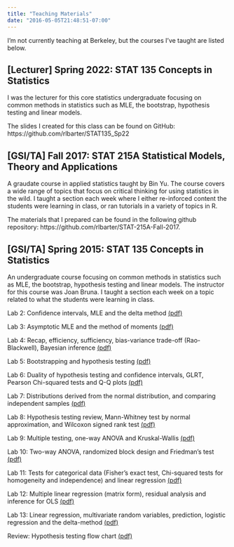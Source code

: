```yaml
---
title: "Teaching Materials"
date: "2016-05-05T21:48:51-07:00"
---
```



<!-- If you want to work with me, or learn R or statistics from me, I'm available for private coaching and consulting! Email me at rebeccabarter@berkeley.edu to inquire. -->

I'm not currently teaching at Berkeley, but the courses I've taught are listed below.


## [Lecturer] Spring 2022: STAT 135 Concepts in Statistics

I was the lecturer for this core statistics undergraduate focusing on common methods in statistics such as MLE, the bootstrap, hypothesis testing and linear models.

The slides I created for this class can be found on GitHub: https://github.com/rlbarter/STAT135_Sp22



## [GSI/TA] Fall 2017: STAT 215A Statistical Models, Theory and Applications

A graudate course in applied statistics taught by Bin Yu. The course covers a wide range of topics that focus on critical thinking for using statistics in the wild. I taught a section each week where I either re-inforced content the students were learning in class, or ran tutorials in a variety of topics in R.

The materials that I prepared can be found in the following github repository: https://github.com/rlbarter/STAT-215A-Fall-2017.


## [GSI/TA] Spring 2015: STAT 135 Concepts in Statistics {#stat135}

An undergraduate course focusing on common methods in statistics such as MLE, the bootstrap, hypothesis testing and linear models. The instructor for this course was Joan Bruna. I taught a section each week on a topic related to what the students were learning in class.

<p>Lab 2: Confidence intervals, MLE and the delta method <a href="pdf/Lab2.pdf" title="Lab 2">(pdf)</a></p>
<p>Lab 3: Asymptotic MLE and the method of moments <a href="pdf/Lab3.pdf" title="Lab 3">(pdf)</a></p>
<p>Lab 4: Recap, efficiency, sufficiency, bias-variance trade-off (Rao-Blackwell), Bayesian inference <a href="pdf/Lab4.pdf" title="Lab 4">(pdf)</a></p>
<p>Lab 5: Bootstrapping and hypothesis testing <a href="pdf/Lab5.pdf" title="Lab 5">(pdf)</a></p>
<p>Lab 6: Duality of hypothesis testing and confidence intervals, GLRT, Pearson Chi-squared tests and Q-Q plots <a href="pdf/Lab6.pdf" title="Lab 6">(pdf)</a></p>
<p>Lab 7: Distributions derived from the normal distribution, and comparing independent samples <a href="pdf/Lab7.pdf" title="Lab 7">(pdf)</a></p>
<p>Lab 8: Hypothesis testing review, Mann-Whitney test by normal approximation, and Wilcoxon signed rank test <a href="pdf/Lab8.pdf" title="Lab 8">(pdf)</a></p>
<p>Lab 9: Multiple testing, one-way ANOVA and Kruskal-Wallis <a href="pdf/Lab9.pdf" title="Lab 9">(pdf)</a></p>
<p>Lab 10: Two-way ANOVA, randomized block design and Friedman's test <a href="pdf/Lab10.pdf" title="Lab 10">(pdf)</a></p>
<p>Lab 11: Tests for categorical data (Fisher's exact test, Chi-squared tests for homogeneity and independence) and linear regression <a href="pdf/Lab11.pdf" title="Lab 11">(pdf)</a></p>
<p>Lab 12: Multiple linear regression (matrix form), residual analysis and inference for OLS <a href="pdf/Lab12.pdf" title="Lab 12">(pdf)</a></p>
<p>Lab 13:  Linear regression, multivariate random variables, prediction, logistic regression and the delta-method <a href="pdf/Lab13.pdf" title="Lab 13">(pdf)</a></p>
<p>Review: Hypothesis testing flow chart <a href="pdf/Hypothesis_testing_flow_mean.pdf" title="Hypothesis Testing Flow Chart">(pdf)</a></p>

